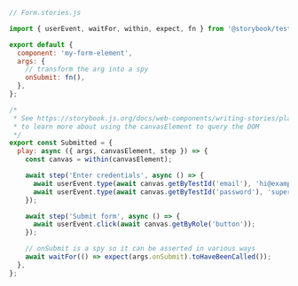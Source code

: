 ```js
// Form.stories.js

import { userEvent, waitFor, within, expect, fn } from '@storybook/test';

export default {
  component: 'my-form-element',
  args: {
    // transform the arg into a spy
    onSubmit: fn(),
  },
};

/*
 * See https://storybook.js.org/docs/web-components/writing-stories/play-function#working-with-the-canvas
 * to learn more about using the canvasElement to query the DOM
 */
export const Submitted = {
  play: async ({ args, canvasElement, step }) => {
    const canvas = within(canvasElement);

    await step('Enter credentials', async () => {
      await userEvent.type(await canvas.getByTestId('email'), 'hi@example.com');
      await userEvent.type(await canvas.getByTestId('password'), 'supersecret');
    });

    await step('Submit form', async () => {
      await userEvent.click(await canvas.getByRole('button'));
    });

    // onSubmit is a spy so it can be asserted in various ways
    await waitFor(() => expect(args.onSubmit).toHaveBeenCalled());
  },
};
```
